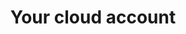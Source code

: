 ---
title: Your cloud account
navigation:
- cluster_networking
- preparing_cloud_account
- azure_market_setup
- managing_regions
- connecting_to_your_cloud
---